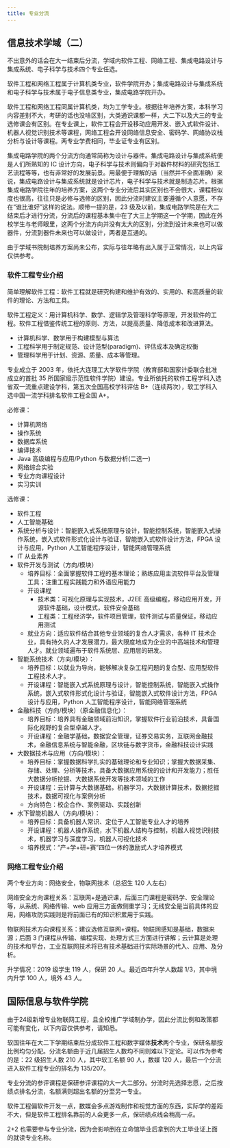 ```yaml
---
title: 专业分流
---
```



## 信息技术学域（二）

不出意外的话会在大一结束后分流，学域内软件工程、网络工程、集成电路设计与集成系统、电子科学与技术四个专业任选。

软件工程和网络工程属于计算机类专业，软件学院开办；集成电路设计与集成系统和电子科学与技术属于电子信息类专业，集成电路学院开办。

软件工程和网络工程同属计算机类，均为工学专业。根据往年培养方案，本科学习内容差别不大，考研的话也没啥区别，大类通识课都一样，大二下以及大三的专业选修课会有区别。在专业课上，软件工程会开设移动应用开发、嵌入式软件设计、机器人视觉识别技术等课程，网络工程会开设网络信息安全、密码学、网络协议栈分析与设计等课程。两专业学费相同，毕业证专业有区别。

集成电路学院的两个分流方向通常简称为设计与器件。集成电路设计与集成系统便是人们所熟知的 IC 设计方向，电子科学与技术则偏向于对器件材料的研究包括工艺流程等等，也有非常好的发展前景。用最便于理解的话（当然并不全面准确）来说，集成电路设计与集成系统就是设计芯片，电子科学与技术就是制造芯片。根据集成电路学院往年的培养方案，这两个专业分流后其实区别也不会很大，课程相似度也很高，往往只是必修与选修的区别，因此分流时建议主要遵循个人意愿，不存在“谁比谁好”这样的说法。顺带一提的是，23 级及以前，集成电路学院是在大二结束后才进行分流，分流后的课程基本集中在了大三上学期这一个学期，因此在外校学生与老师眼里，这两个分流方向并没有太大的区别，分流到设计未来也可以做器件，分流到器件未来也可以做设计，两者是互通的。

由于学域书院制培养方案尚未公布，实际与往年略有出入属于正常情况，以上内容仅供参考。

### 软件工程专业介绍

简单理解软件工程：软件工程就是研究构建和维护有效的、实用的、和高质量的软件的理论、方法和工具。

软件工程定义：用计算机科学、数学、逻辑学及管理科学等原理，开发软件的工程。软件工程借鉴传统工程的原则、方法，以提高质量、降低成本和改进算法。

- 计算机科学、数学用于构建模型与算法
- 工程科学用于制定规范、设计范型(paradigm)、评估成本及确定权衡
- 管理科学用于计划、资源、质量、成本等管理。

专业成立于 2003 年，依托大连理工大学软件学院（教育部和国家计委联合批准成立的首批 35 所国家级示范性软件学院）建设。专业所依托的软件工程学科入选省双一流重点建设学科，第五次全国高校学科评估 B+（连续两次），软工学科入选中国一流学科排名软件工程全国 A+。

必修课：

- 计算机网络
- 操作系统
- 数据库系统
- 编译技术
- Java 高级编程与应用/Python 与数据分析(二选一)
- 网络综合实验
- 专业方向课程设计
- 实习实训

选修课：

- 软件工程
- 人工智能基础
- 系统分析与设计：智能嵌入式系统原理与设计，智能控制系统，智能嵌入式操作系统，嵌入式软件形式化设计与验证，智能嵌入式软件设计方法，FPGA 设计与应用，Python 人工智能程序设计，智能网络管理系统
- IT 从业素养
- 软件开发与测试（方向/模块）
  - 培养目标：全面掌握软件工程的基本理论；熟练应用主流软件平台及管理工具；注重工程实践能力和外语应用能力
  - 开设课程
    - 技术类：可视化原理与实现技术，J2EE 高级编程，移动应用开发，开源软件基础，设计模式，软件安全基础
    - 工程类：工程经济学，软件项目管理，软件测试与质量保证，移动应用测试
  - 就业方向：适应软件结合其他专业领域的复合人才需求，各种 IT 技术企业，具有持久的人才发展潜力，最大限度地成为企业的中高端技术和管理人才。就业领域遍布于软件系统层、应用层的研发。
- 智能系统技术（方向/模块）：
  - 培养目标：以就业为导向，能够解决复杂工程问题的复合型、应用型软件工程技术人才。
  - 开设课程：智能嵌入式系统原理与设计，智能控制系统，智能嵌入式操作系统，嵌入式软件形式化设计与验证，智能嵌入式软件设计方法，FPGA 设计与应用，Python 人工智能程序设计，智能网络管理系统
- 金融科技（方向/模块）（原金融信息化）：
  - 培养目标：培养具有金融领域前沿知识，掌握软件行业前沿技术，具备国际化视野的复合型卓越人才。
  - 开设课程：金融学基础，数据安全管理，证券交易实务，互联网金融技术，金融信息系统与智能金融，区块链与数字货币，金融科技设计实践
- 大数据技术与应用（方向/模块）：
  - 培养目标：掌握数据科学扎实的基础理论和专业知识；掌握大数据采集、存储、处理、分析等技术，具备大数据应用系统的设计和开发能力；胜任大数据分析挖掘、大数据系统开发等技术领域的工作
  - 开设课程：云计算与大数据基础，机器学习，大数据计算技术，数据挖掘技术，数据可视化与案例分析
  - 方向特色：校企合作、案例驱动、实践创新
- 水下智能机器人（方向/模块）：
  - 培养目标：具备机器人常识、定位于人工智能专业人才的培养
  - 开设课程：机器人操作系统，水下机器人结构与控制，机器人视觉识别技术，机器学习与深度学习，机器人可视化技术
  - 培养模式：“产+学+研+赛”四位一体的激励式人才培养模式

### 网络工程专业介绍

两个专业方向：网络安全，物联网技术（总招生 120 人左右）

网络安全方向课程关系：互联网+是通识课，后面三门课程是密码学、安全理论等，从系统、网络传输、web 应用三方面做侧重学习；无线安全是当前具体的应用，网络攻防实践则是将前面已有的知识积累用于实践。

物联网技术方向课程关系：建议选修互联网+课程。物联网感知是基础，数据来源；后面 3 门课程从传输、编程实现、处理方式三方面进行讲解；云计算是处理的技术和平台，工业互联网技术将已有技术基础进行实际场景的代入、应用、及分析。

升学情况：2019 级学生 119 人，保研 20 人。最近四年升学人数超 1/3，其中境内升学 100 人，境外 43 人。

## 国际信息与软件学院

<Aside>
  由于24级新增专业物联网工程，且全校推广学域制办学，因此分流比例和政策都可能有变化，以下内容仅供参考，请知悉。
</Aside>

软国往年在大二下学期结束后分成软件工程和数字媒体**技术**两个专业，保研名额按比例均匀分配。分流名额由于近几届招生人数均不同则难以下定论。可以作为参考的是：22 级招生人数 210 人，其中软工名额 90 人，数媒 120 人，最后一个分流进入软件工程专业的排名为 135/207。

专业分流的参评课程是保研参评课程的大一大二部分。分流时先选择志愿，之后按绩点排名分流，名额满则超出名额的分至另一专业。

软件工程偏软件开发一点，数媒会多点游戏制作和视觉方面的东西，实际学的差距不大，但是软件工程排名靠前的人会更多一点，保研绩点线会稍高一点。

2+2 也需要参与专业分流，因为会影响到在立命馆毕业后拿到的大工毕业证上面的就读专业名称。
